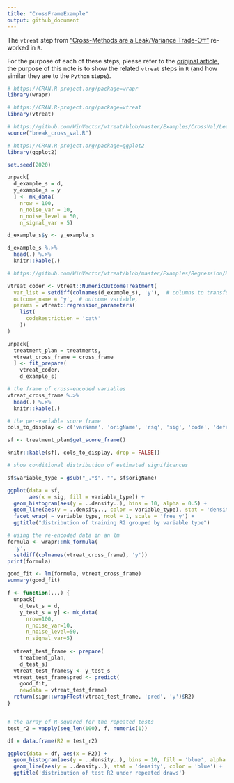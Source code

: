 ```yaml
---
title: "CrossFrameExample"
output: github_document
---
```


The `vtreat` step from ["Cross-Methods are a Leak/Variance Trade-Off"](https://github.com/WinVector/pyvtreat/blob/master/Examples/CrossVal/LeakTradeOff/CrossFrameExample.ipynb) re-worked in `R`.

For the purpose of each of these steps, please refer to the [original article](https://github.com/WinVector/pyvtreat/blob/master/Examples/CrossVal/LeakTradeOff/CrossFrameExample.ipynb), the purpose of this note is to show the related `vtreat` steps in `R` (and how similar they are to the `Python` steps).

```r
# https://CRAN.R-project.org/package=wrapr
library(wrapr)

# https://CRAN.R-project.org/package=vtreat
library(vtreat)

# https://github.com/WinVector/vtreat/blob/master/Examples/CrossVal/LeakTradeOff/break_cross_val.R
source("break_cross_val.R")

# https://CRAN.R-project.org/package=ggplot2
library(ggplot2)
```

```r
set.seed(2020)
```

```r
unpack[
  d_example_s = d, 
  y_example_s = y
  ] <- mk_data(
    nrow = 100,
    n_noise_var = 10,
    n_noise_level = 50,
    n_signal_var = 5)

d_example_s$y <- y_example_s
```

```r
d_example_s %.>%
  head(.) %.>%
  knitr::kable(.)
```

```r
# https://github.com/WinVector/vtreat/blob/master/Examples/Regression/Regression_FP.md

vtreat_coder <- vtreat::NumericOutcomeTreatment(
  var_list = setdiff(colnames(d_example_s), 'y'),  # columns to transform
  outcome_name = 'y',  # outcome variable,
  params = vtreat::regression_parameters(
    list(
      codeRestriction = 'catN'
    ))
)

unpack[
  treatment_plan = treatments,
  vtreat_cross_frame = cross_frame
  ] <- fit_prepare(
    vtreat_coder, 
    d_example_s)
```

```r
# the frame of cross-encoded variables
vtreat_cross_frame %.>%
  head(.) %.>%
  knitr::kable(.)
```

```r
# the per-variable score frame
cols_to_display <- c('varName', 'origName', 'rsq', 'sig', 'code', 'default_threshold', 'recommended')

sf <- treatment_plan$get_score_frame()

knitr::kable(sf[, cols_to_display, drop = FALSE])
```

```r
# show conditional distribution of estimated significances

sf$variable_type = gsub("_.*$", "", sf$origName)

ggplot(data = sf,
       aes(x = sig, fill = variable_type)) +
  geom_histogram(aes(y = ..density..), bins = 10, alpha = 0.5) + 
  geom_line(aes(y = ..density.., color = variable_type), stat = 'density') + 
  facet_wrap( ~ variable_type, ncol = 1, scale = 'free_y') +
  ggtitle("distribution of training R2 grouped by variable type")
```


```r
# using the re-encoded data in an lm
formula <- wrapr::mk_formula(
  'y', 
  setdiff(colnames(vtreat_cross_frame), 'y'))
print(formula)

good_fit <- lm(formula, vtreat_cross_frame)
summary(good_fit)
```

```r
f <- function(...) {
  unpack[
    d_test_s = d, 
    y_test_s = y] <- mk_data(
      nrow=100,
      n_noise_var=10,
      n_noise_level=50,
      n_signal_var=5)
  
  vtreat_test_frame <- prepare(
    treatment_plan,
    d_test_s)
  vtreat_test_frame$y <- y_test_s
  vtreat_test_frame$pred <- predict(
    good_fit, 
    newdata = vtreat_test_frame)
  return(sigr::wrapFTest(vtreat_test_frame, 'pred', 'y')$R2)
}


# the array of R-squared for the repeated tests
test_r2 = vapply(seq_len(100), f, numeric(1))
```

```r
df = data.frame(R2 = test_r2)

ggplot(data = df, aes(x = R2)) +
  geom_histogram(aes(y = ..density..), bins = 10, fill = 'blue', alpha = 0.5) + 
  geom_line(aes(y = ..density..), stat = 'density', color = 'blue') + 
  ggtitle('distribution of test R2 under repeated draws')
```

